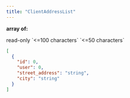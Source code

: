 ```yaml
---
title: "ClientAddressList"
---
```


**array of:**

<ResponseField name="id" type="integer" required>
  read-only
</ResponseField>

<ResponseField name="user" type="integer" required />

<ResponseField name="street-address" type="string" required >
`<=100 characters`
</ResponseField>

<ResponseField name="city" type="string" required >
`<=50 characters`
</ResponseField>

<ResponseExample>

```json
[
  {
    "id": 0,
    "user": 0,
    "street_address": "string",
    "city": "string"
  }
]
```

</ResponseExample>
